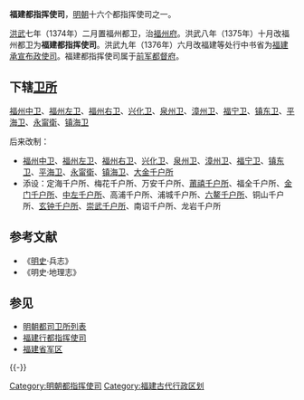 '''福建都指挥使司'''，[[明朝|明朝]]十六个都指挥使司之一。

[[洪武|洪武]]七年（1374年）二月置福州都卫，治[[福州府|福州府]]。洪武八年（1375年）十月改福州都卫为'''福建都指挥使司'''。洪武九年（1376年）六月改福建等处行中书省为[[福建承宣布政使司|福建承宣布政使司]]。福建都指挥使司属于[[前军都督府|前军都督府]]。

== 下辖[[卫所|卫所]] ==
[[福州中卫|福州中卫]]、[[福州左卫|福州左卫]]、[[福州右卫|福州右卫]]、[[兴化卫|兴化卫]]、[[泉州卫|泉州卫]]、[[漳州卫|漳州卫]]、[[福宁卫|福宁卫]]、[[镇东卫|镇东卫]]、[[平海卫|平海卫]]、[[永宁卫_(福建)|永甯衛]]、[[镇海卫|镇海卫]]

后来改制：
* [[福州中卫|福州中卫]]、[[福州左卫|福州左卫]]、[[福州右卫|福州右卫]]、[[兴化卫|兴化卫]]、[[泉州卫|泉州卫]]、[[漳州卫|漳州卫]]、[[福宁卫|福宁卫]]、[[镇东卫|镇东卫]]、[[平海卫|平海卫]]、[[永宁卫_(福建)|永甯衛]]、[[镇海卫|镇海卫]]、[[大金千户所|大金千户所]]
* 添设：定海千户所、梅花千户所、万安千户所、[[莆禧千户所|莆禧千户所]]、福全千户所、[[金门千户所|金门千户所]]、[[中左千户所|中左千户所]]、高浦千户所、浦城千户所、[[六鳌千户所|六鳌千户所]]、铜山千户所、[[玄钟千户所|玄钟千户所]]、[[崇武千户所|崇武千户所]]、南诏千户所、龙岩千户所

== 参考文献 ==
*《[[明史|明史]]·兵志》
*《明史·地理志》

== 参见 ==
{{Portal box|福建|军事|历史}}
* [[明朝都司卫所列表|明朝都司卫所列表]]
* [[福建行都指挥使司|福建行都指挥使司]]
* [[福建省军区|福建省军区]]

{{-}}
{{明朝行政区划|军}}
{{福建省境内的古城墙}}
[[Category:明朝都指挥使司|Category:明朝都指挥使司]]
[[Category:福建古代行政区划|Category:福建古代行政区划]]